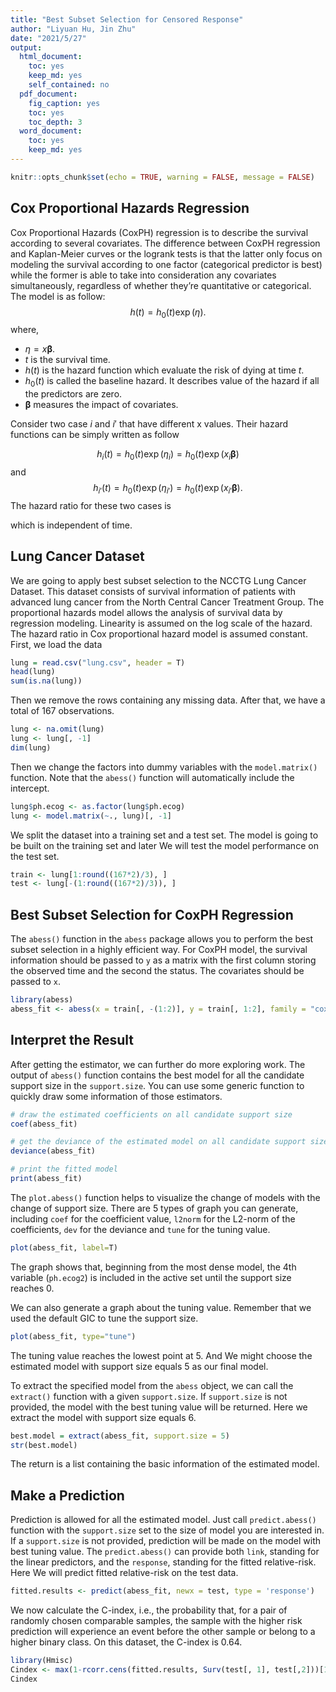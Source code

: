 ```yaml
---
title: "Best Subset Selection for Censored Response"
author: "Liyuan Hu, Jin Zhu"
date: "2021/5/27"
output:
  html_document: 
    toc: yes
    keep_md: yes
    self_contained: no
  pdf_document:
    fig_caption: yes
    toc: yes
    toc_depth: 3
  word_document: 
    toc: yes
    keep_md: yes
---
```


```r
knitr::opts_chunk$set(echo = TRUE, warning = FALSE, message = FALSE)
```

<!-- In this vignette, a lung cancer dataset is first displayed to the  -->

<!-- ## Lung Cancer Dataset -->

<!-- Let's have a look on the lung cancer dataset collected North Central Cancer Treatment Group (NCCTG).  -->
<!-- This dataset consists of survival information of patients with advanced lung cancer from the NCCTG.  -->

<!-- ```{r} -->
<!-- lung <- read.csv("lung.csv", header = TRUE) -->
<!-- head(lung) -->
<!-- ``` -->

<!-- The second columns -->

<!-- ```{r} -->
<!-- sum(is.na(lung)) -->
<!-- ``` -->


<!-- The proportional hazards model allows the analysis of survival data by regression modeling. -->
<!-- Linearity is assumed on the log scale of the hazard. The hazard ratio in Cox proportional hazard model -->
<!--  is assumed constant. First, we load the data.  -->

## Cox Proportional Hazards Regression

Cox Proportional Hazards (CoxPH) regression is to describe the survival according to several covariates. The difference between CoxPH regression and Kaplan-Meier curves or the logrank tests is that the latter only focus on modeling the survival according to one factor (categorical predictor is best) while the former is able to take into consideration any covariates simultaneously, regardless of whether they're quantitative or categorical. The model is as follow:
$$
h(t) = h_0(t)\exp(\eta).
$$
where,

* $\eta = x\boldsymbol\beta.$
* $t$ is the survival time.
* $h(t)$ is the hazard function which evaluate the risk of dying at time $t$.
* $h_0(t)$ is called the baseline hazard. It describes value of the hazard if all the predictors are zero.
* $\boldsymbol\beta$ measures the impact of covariates.


Consider two case $i$ and $i'$ that have different x values. Their hazard functions can be simply written as follow

$$
h_i(t) = h_0(t)\exp(\eta_i) = h_0(t)\exp(x_i\boldsymbol\beta)
$$
and
$$
h_{i'}(t) = h_0(t)\exp(\eta_{i'}) = h_0(t)\exp(x_{i'}\boldsymbol\beta).
$$
The hazard ratio for these two cases is

\begin{align*}
\frac{h_i(t)}{h_{i'}(t)} & = \frac{h_0(t)\exp(\eta_i)}{h_0(t)\exp(\eta_{i'})} \\
                         & = \frac{\exp(\eta_i)}{\exp(\eta_{i'})}
\end{align*}

which is independent of time.

## Lung Cancer Dataset

We are going to apply best subset selection to the NCCTG Lung Cancer Dataset. This dataset consists of survival information of patients with advanced lung cancer from the North Central Cancer Treatment Group. The proportional hazards model allows the analysis of survival data by regression modeling.
Linearity is assumed on the log scale of the hazard. The hazard ratio in Cox proportional hazard model
 is assumed constant. First, we load the data
 
```r
lung = read.csv("lung.csv", header = T)
head(lung)
sum(is.na(lung))
```

Then we remove the rows containing any missing data. After that, we have a total of 167 observations. 
```r
lung <- na.omit(lung)
lung <- lung[, -1]
dim(lung)
```
Then we change the factors into dummy variables with the `model.matrix()` function. Note that the `abess()` function will automatically include the intercept.
```r
lung$ph.ecog <- as.factor(lung$ph.ecog)
lung <- model.matrix(~., lung)[, -1]
```
We split the dataset into a training set and a test set. The model is going to be built on the training set and later We will test the model performance on the test set.
```r
train <- lung[1:round((167*2)/3), ]
test <- lung[-(1:round((167*2)/3)), ]
```

## Best Subset Selection for CoxPH Regression

The `abess()` function in the `abess` package allows you to perform the best subset selection in a highly efficient way. For CoxPH model, the survival information should be passed to `y` as a matrix with the first column storing the observed time and the second the status. The covariates should be passed to `x`.

```r
library(abess)
abess_fit <- abess(x = train[, -(1:2)], y = train[, 1:2], family = "cox")
```

## Interpret the Result

After getting the estimator, we can further do more exploring work. The output of `abess()` function contains the best model for all the candidate support size in the `support.size`. You can use some generic function to quickly draw some information of those estimators.
```r
# draw the estimated coefficients on all candidate support size
coef(abess_fit)

# get the deviance of the estimated model on all candidate support size
deviance(abess_fit)

# print the fitted model
print(abess_fit)
```

The `plot.abess()` function helps to visualize the change of models with the change of support size. There are 5 types of graph you can generate, including `coef` for the coefficient value, `l2norm` for the L2-norm of the coefficients, `dev` for the deviance and `tune` for the tuning value.
```r
plot(abess_fit, label=T)
```
    
The graph shows that, beginning from the most dense model, the 4th variable (`ph.ecog2`) is included in the active set until the support size reaches 0.

We can also generate a graph about the tuning value. Remember that we used the default GIC to tune the support size. 
```r
plot(abess_fit, type="tune")
```
      
The tuning value reaches the lowest point at 5. And We might choose the estimated model with support size equals 5 as our final model. 

To extract the specified model from the `abess` object, we can call the `extract()` function with a given `support.size`. If `support.size` is not provided, the model with the best tuning value will be returned. Here we extract the model with support size equals 6.
```r
best.model = extract(abess_fit, support.size = 5)
str(best.model)
```

The return is a list containing the basic information of the estimated model.

## Make a Prediction

Prediction is allowed for all the estimated model. Just call `predict.abess()` function with the `support.size` set to the size of model you are interested in. If a `support.size` is not provided, prediction will be made on the model with best tuning value. The `predict.abess()` can provide both `link`, standing for the linear predictors, and the `response`, standing for the fitted relative-risk. Here We will predict fitted relative-risk on the test data.
```r
fitted.results <- predict(abess_fit, newx = test, type = 'response')
```

We now calculate the C-index, i.e., the probability that, for a pair of randomly chosen comparable samples, the sample with the higher risk prediction will experience an event before the other sample or belong to a higher binary class. On this dataset, the C-index is 0.64.
```r
library(Hmisc)
Cindex <- max(1-rcorr.cens(fitted.results, Surv(test[, 1], test[,2]))[1],rcorr.cens(fitted.results, Surv(test[, 1], test[,2]))[1])
Cindex
```

